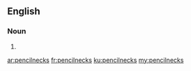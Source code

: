 ==English==

===Noun===
{{head|en|noun plural form}}

# {{plural of|pencilneck|lang=en}}

[[ar:pencilnecks]]
[[fr:pencilnecks]]
[[ku:pencilnecks]]
[[my:pencilnecks]]